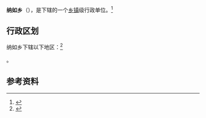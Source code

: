 {{中国乡级行政区|54/23/23/200/000}}

'''纳如乡'''（{{bo|z=ན་རོལ་|w=}}），是{{PRC admin/fullname|54/23/23/200/000|3}}下辖的一个[[乡镇|乡镇]]级行政单位。<ref>{{PRC admin/ref sgc|{{PRC admin/parent|54/23/23/200/000}}}}</ref>

== 行政区划 ==

纳如乡下辖以下地区：<ref>{{PRC admin/ref sgc|54/23/23/200/000}}</ref>

{{PRC admin/children|54/23/23/200/000}}。

== 参考资料 ==

{{reflist}}

{{行政区划小作品}}
{{PRC admin/navcat|54/23/23/200/000}}